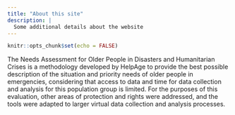 ```yaml
---
title: "About this site"
description: |
  Some additional details about the website
---
```


```r
knitr::opts_chunk$set(echo = FALSE)
```

The Needs Assessment for Older People in Disasters and Humanitarian Crises is a methodology developed by HelpAge to provide the best possible description of the situation and priority needs of older people in emergencies, considering that access to data and time for data collection and analysis for this population group is limited. For the purposes of this evaluation, other areas of protection and rights were addressed, and the tools were adapted to larger virtual data collection and analysis processes. 